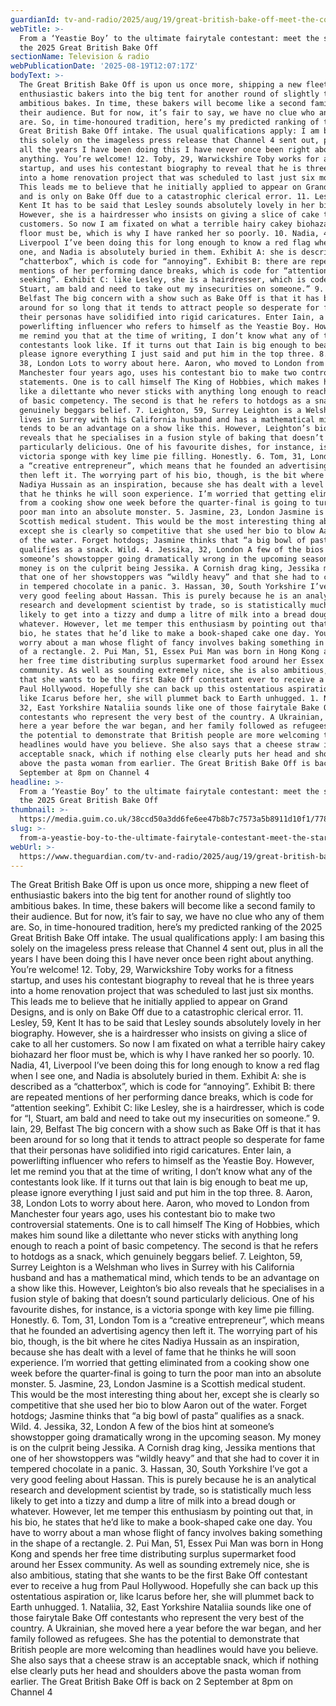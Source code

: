 ```yaml
---
guardianId: tv-and-radio/2025/aug/19/great-british-bake-off-meet-the-contestants
webTitle: >-
  From a ‘Yeastie Boy’ to the ultimate fairytale contestant: meet the stars of
  the 2025 Great British Bake Off
sectionName: Television & radio
webPublicationDate: '2025-08-19T12:07:17Z'
bodyText: >-
  The Great British Bake Off is upon us once more, shipping a new fleet of
  enthusiastic bakers into the big tent for another round of slightly too
  ambitious bakes. In time, these bakers will become like a second family to
  their audience. But for now, it’s fair to say, we have no clue who any of them
  are. So, in time-honoured tradition, here’s my predicted ranking of the 2025
  Great British Bake Off intake. The usual qualifications apply: I am basing
  this solely on the imageless press release that Channel 4 sent out, plus in
  all the years I have been doing this I have never once been right about
  anything. You’re welcome! 12. Toby, 29, Warwickshire Toby works for a fitness
  startup, and uses his contestant biography to reveal that he is three years
  into a home renovation project that was scheduled to last just six months.
  This leads me to believe that he initially applied to appear on Grand Designs,
  and is only on Bake Off due to a catastrophic clerical error. 11. Lesley, 59,
  Kent It has to be said that Lesley sounds absolutely lovely in her biography.
  However, she is a hairdresser who insists on giving a slice of cake to all her
  customers. So now I am fixated on what a terrible hairy cakey biohazard her
  floor must be, which is why I have ranked her so poorly. 10. Nadia, 41,
  Liverpool I’ve been doing this for long enough to know a red flag when I see
  one, and Nadia is absolutely buried in them. Exhibit A: she is described as a
  “chatterbox”, which is code for “annoying”. Exhibit B: there are repeated
  mentions of her performing dance breaks, which is code for “attention
  seeking”. Exhibit C: like Lesley, she is a hairdresser, which is code for “I,
  Stuart, am bald and need to take out my insecurities on someone.” 9. Iain, 29,
  Belfast The big concern with a show such as Bake Off is that it has been
  around for so long that it tends to attract people so desperate for fame that
  their personas have solidified into rigid caricatures. Enter Iain, a
  powerlifting influencer who refers to himself as the Yeastie Boy. However, let
  me remind you that at the time of writing, I don’t know what any of the
  contestants look like. If it turns out that Iain is big enough to beat me up,
  please ignore everything I just said and put him in the top three. 8. Aaron,
  38, London Lots to worry about here. Aaron, who moved to London from
  Manchester four years ago, uses his contestant bio to make two controversial
  statements. One is to call himself The King of Hobbies, which makes him sound
  like a dilettante who never sticks with anything long enough to reach a point
  of basic competency. The second is that he refers to hotdogs as a snack, which
  genuinely beggars belief. 7. Leighton, 59, Surrey Leighton is a Welshman who
  lives in Surrey with his California husband and has a mathematical mind, which
  tends to be an advantage on a show like this. However, Leighton’s bio also
  reveals that he specialises in a fusion style of baking that doesn’t sound
  particularly delicious. One of his favourite dishes, for instance, is a
  victoria sponge with key lime pie filling. Honestly. 6. Tom, 31, London Tom is
  a “creative entrepreneur”, which means that he founded an advertising agency
  then left it. The worrying part of his bio, though, is the bit where he cites
  Nadiya Hussain as an inspiration, because she has dealt with a level of fame
  that he thinks he will soon experience. I’m worried that getting eliminated
  from a cooking show one week before the quarter-final is going to turn the
  poor man into an absolute monster. 5. Jasmine, 23, London Jasmine is a
  Scottish medical student. This would be the most interesting thing about her,
  except she is clearly so competitive that she used her bio to blow Aaron out
  of the water. Forget hotdogs; Jasmine thinks that “a big bowl of pasta”
  qualifies as a snack. Wild. 4. Jessika, 32, London A few of the bios hint at
  someone’s showstopper going dramatically wrong in the upcoming season. My
  money is on the culprit being Jessika. A Cornish drag king, Jessika mentions
  that one of her showstoppers was “wildly heavy” and that she had to cover it
  in tempered chocolate in a panic. 3. Hassan, 30, South Yorkshire I’ve got a
  very good feeling about Hassan. This is purely because he is an analytical
  research and development scientist by trade, so is statistically much less
  likely to get into a tizzy and dump a litre of milk into a bread dough or
  whatever. However, let me temper this enthusiasm by pointing out that, in his
  bio, he states that he’d like to make a book-shaped cake one day. You have to
  worry about a man whose flight of fancy involves baking something in the shape
  of a rectangle. 2. Pui Man, 51, Essex Pui Man was born in Hong Kong and spends
  her free time distributing surplus supermarket food around her Essex
  community. As well as sounding extremely nice, she is also ambitious, stating
  that she wants to be the first Bake Off contestant ever to receive a hug from
  Paul Hollywood. Hopefully she can back up this ostentatious aspiration or,
  like Icarus before her, she will plummet back to Earth unhugged. 1. Nataliia,
  32, East Yorkshire Nataliia sounds like one of those fairytale Bake Off
  contestants who represent the very best of the country. A Ukrainian, she moved
  here a year before the war began, and her family followed as refugees. She has
  the potential to demonstrate that British people are more welcoming than
  headlines would have you believe. She also says that a cheese straw is an
  acceptable snack, which if nothing else clearly puts her head and shoulders
  above the pasta woman from earlier. The Great British Bake Off is back on 2
  September at 8pm on Channel 4
headline: >-
  From a ‘Yeastie Boy’ to the ultimate fairytale contestant: meet the stars of
  the 2025 Great British Bake Off
thumbnail: >-
  https://media.guim.co.uk/38ccd50a3dd6fe6ee47b8b7c7573a5b8911d10f1/778_0_6827_5464/500.jpg
slug: >-
  from-a-yeastie-boy-to-the-ultimate-fairytale-contestant-meet-the-stars-of-the-2025-great-british-bake-off
webUrl: >-
  https://www.theguardian.com/tv-and-radio/2025/aug/19/great-british-bake-off-meet-the-contestants
---
```

The Great British Bake Off is upon us once more, shipping a new fleet of enthusiastic bakers into the big tent for another round of slightly too ambitious bakes. In time, these bakers will become like a second family to their audience. But for now, it’s fair to say, we have no clue who any of them are. So, in time-honoured tradition, here’s my predicted ranking of the 2025 Great British Bake Off intake. The usual qualifications apply: I am basing this solely on the imageless press release that Channel 4 sent out, plus in all the years I have been doing this I have never once been right about anything. You’re welcome! 12. Toby, 29, Warwickshire Toby works for a fitness startup, and uses his contestant biography to reveal that he is three years into a home renovation project that was scheduled to last just six months. This leads me to believe that he initially applied to appear on Grand Designs, and is only on Bake Off due to a catastrophic clerical error. 11. Lesley, 59, Kent It has to be said that Lesley sounds absolutely lovely in her biography. However, she is a hairdresser who insists on giving a slice of cake to all her customers. So now I am fixated on what a terrible hairy cakey biohazard her floor must be, which is why I have ranked her so poorly. 10. Nadia, 41, Liverpool I’ve been doing this for long enough to know a red flag when I see one, and Nadia is absolutely buried in them. Exhibit A: she is described as a “chatterbox”, which is code for “annoying”. Exhibit B: there are repeated mentions of her performing dance breaks, which is code for “attention seeking”. Exhibit C: like Lesley, she is a hairdresser, which is code for “I, Stuart, am bald and need to take out my insecurities on someone.” 9. Iain, 29, Belfast The big concern with a show such as Bake Off is that it has been around for so long that it tends to attract people so desperate for fame that their personas have solidified into rigid caricatures. Enter Iain, a powerlifting influencer who refers to himself as the Yeastie Boy. However, let me remind you that at the time of writing, I don’t know what any of the contestants look like. If it turns out that Iain is big enough to beat me up, please ignore everything I just said and put him in the top three. 8. Aaron, 38, London Lots to worry about here. Aaron, who moved to London from Manchester four years ago, uses his contestant bio to make two controversial statements. One is to call himself The King of Hobbies, which makes him sound like a dilettante who never sticks with anything long enough to reach a point of basic competency. The second is that he refers to hotdogs as a snack, which genuinely beggars belief. 7. Leighton, 59, Surrey Leighton is a Welshman who lives in Surrey with his California husband and has a mathematical mind, which tends to be an advantage on a show like this. However, Leighton’s bio also reveals that he specialises in a fusion style of baking that doesn’t sound particularly delicious. One of his favourite dishes, for instance, is a victoria sponge with key lime pie filling. Honestly. 6. Tom, 31, London Tom is a “creative entrepreneur”, which means that he founded an advertising agency then left it. The worrying part of his bio, though, is the bit where he cites Nadiya Hussain as an inspiration, because she has dealt with a level of fame that he thinks he will soon experience. I’m worried that getting eliminated from a cooking show one week before the quarter-final is going to turn the poor man into an absolute monster. 5. Jasmine, 23, London Jasmine is a Scottish medical student. This would be the most interesting thing about her, except she is clearly so competitive that she used her bio to blow Aaron out of the water. Forget hotdogs; Jasmine thinks that “a big bowl of pasta” qualifies as a snack. Wild. 4. Jessika, 32, London A few of the bios hint at someone’s showstopper going dramatically wrong in the upcoming season. My money is on the culprit being Jessika. A Cornish drag king, Jessika mentions that one of her showstoppers was “wildly heavy” and that she had to cover it in tempered chocolate in a panic. 3. Hassan, 30, South Yorkshire I’ve got a very good feeling about Hassan. This is purely because he is an analytical research and development scientist by trade, so is statistically much less likely to get into a tizzy and dump a litre of milk into a bread dough or whatever. However, let me temper this enthusiasm by pointing out that, in his bio, he states that he’d like to make a book-shaped cake one day. You have to worry about a man whose flight of fancy involves baking something in the shape of a rectangle. 2. Pui Man, 51, Essex Pui Man was born in Hong Kong and spends her free time distributing surplus supermarket food around her Essex community. As well as sounding extremely nice, she is also ambitious, stating that she wants to be the first Bake Off contestant ever to receive a hug from Paul Hollywood. Hopefully she can back up this ostentatious aspiration or, like Icarus before her, she will plummet back to Earth unhugged. 1. Nataliia, 32, East Yorkshire Nataliia sounds like one of those fairytale Bake Off contestants who represent the very best of the country. A Ukrainian, she moved here a year before the war began, and her family followed as refugees. She has the potential to demonstrate that British people are more welcoming than headlines would have you believe. She also says that a cheese straw is an acceptable snack, which if nothing else clearly puts her head and shoulders above the pasta woman from earlier. The Great British Bake Off is back on 2 September at 8pm on Channel 4
